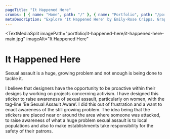 ```yaml
---
pageTitle: "It Happened Here"
crumbs: [ { name: "Home", path: "/" }, { name: "Portfolio", path: "/portfolio/" }, { name: "It Happened Here", path: "/portfolio/it-happened-here" } ]
metaDescription: "Explore 'It Happened Here' by Emily-Rose Cripps. Graphic designer based in Oxford, UK. Book-making, exhibition design and more."
---
```


<TextMediaSplit
    imagePath="portfolio/it-happened-here/it-happened-here-main.jpg"
    imageAlt="It Happened Here"
>

# It Happened Here

Sexual assault is a huge, growing problem and not enough is being done to tackle it.

I believe that designers have the opportunity to be proactive within their designs by working on projects concerning activism. I have designed this sticker to raise awareness of sexual assault, particularly on women, with the tag-line ‘Be Sexual Assault Aware’. I did this out of frustration and a want to enact awareness of the still growing problem. The idea being that the stickers are placed near or around the area where someone was attacked, to raise awareness of what a huge problem sexual assault is to local populations and also to make establishments take responsibility for the safety of their patrons. 

</TextMediaSplit>

<ImageBar imagesDirectory="portfolio/it-happened-here/lightbox" />